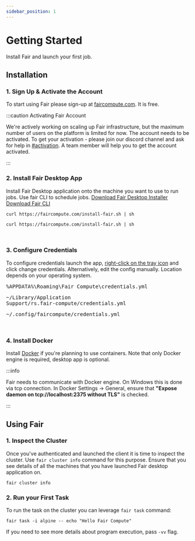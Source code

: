 ```yaml
---
sidebar_position: 1
---
```




# Getting Started

Install Fair and launch your first job.

## Installation

### 1. Sign Up & Activate the Account

To start using Fair please sign-up at [faircompute.com](https://faircompute.com). It is free.

:::caution Activating Fair Account

We're actively working on scaling up Fair infrastructure, but the maximum number of users
on the platform is limited for now. The account needs to be activated. To get your activation -
please join our discord channel and ask for help in [#activation](https://discord.gg/JqjZPwrdZe).
A team member will help you to get the account activated.

:::

### 2. Install Fair Desktop App

Install Fair Desktop application onto the machine you want to use to run jobs. Use fair CLI to schedule jobs.
<Tabs groupId="operating-systems">
  <TabItem value="win" label="Windows">
    <a href="https://storage.googleapis.com/fair-compute-releases/stable/fair-desktop/windows/x86_64/fair-desktop-x86_64-windows-0.19.0.msi">Download Fair Desktop Installer</a>
    <br/>
    <a href="https://storage.googleapis.com/fair-compute-releases/stable/fair/windows/x86_64/fair-x86_64-windows-0.19.0.zip">Download Fair CLI</a>
  </TabItem>
  <TabItem value="mac" label="Mac">

  ```shell
  curl https://faircompute.com/install-fair.sh | sh
  ```

  </TabItem>
  <TabItem value="linux" label="Linux">

  ```shell
  curl https://faircompute.com/install-fair.sh | sh
  ```

  </TabItem>
</Tabs>
<br/>

### 3. Configure Credentials

To configure credentials launch the app, <u>right-click on the tray icon</u> and click
change credentials. Alternatively, edit the config manually. Location depends
on your operating system.
<Tabs groupId="operating-systems">
    <TabItem value="win" label="Windows">
        <pre>%APPDATA%\Roaming\Fair Compute\credentials.yml</pre>
    </TabItem>
    <TabItem value="mac" label="Mac">
        <pre>~/Library/Application Support/rs.fair-compute/credentials.yml</pre>
    </TabItem>
    <TabItem value="linux" label="Linux">
        <pre>~/.config/faircompute/credentials.yml</pre>
    </TabItem>
</Tabs>
<br/>

### 4. Install Docker

Install [Docker](https://www.docker.com/get-started/) if you're planning to use containers.
Note that only Docker engine is required, desktop app is optional.

:::info

  Fair needs to communicate with Docker engine. On Windows this is done via tcp connection.
  In Docker Settings -> General, ensure that **"Expose daemon on tcp://localhost:2375 without TLS"** is checked.

:::

## Using Fair

### 1. Inspect the Cluster

Once you've authenticated and launched the client it is time to inspect the cluster.
Use `fair cluster info` command for this purpose. Ensure that you see details of all
the machines that you have launched Fair desktop application on.

```shell
fair cluster info
```

### 2. Run your First Task

To run the task on the cluster you can leverage `fair task` command:

```shell
fair task -i alpine -- echo "Hello Fair Compute"
```

If you need to see more details about program execution, pass `-vv` flag.
